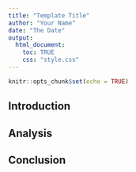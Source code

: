 ```yaml
---
title: "Template Title"
author: "Your Name"
date: "The Date"
output: 
  html_document:
    toc: TRUE
    css: "style.css"
---
```


```r
knitr::opts_chunk$set(echo = TRUE)
```

## Introduction 

## Analysis

## Conclusion


